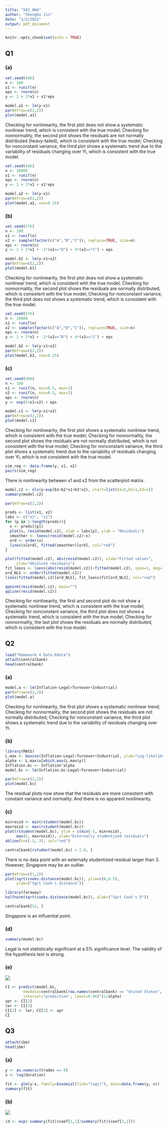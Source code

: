 ---
title: "502_HW4"
author: "Shengbo Jin"
date: "2/2/2022"
output: pdf_document
---

```{r setup, include=FALSE}
knitr::opts_chunk$set(echo = TRUE)
```

## Q1

### (a)

```{r}
set.seed(446)
n <- 100
x1 <- runif(n)
eps <- rnorm(n)
y <- 1 + 3*x1 + x1*eps

model.a1 <- lm(y~x1)
par(mfrow=c(2,2))
plot(model.a1)
```

Checking for nonlinearity, the first plot does not show a systematic nonlinear trend, which is consistent with the true model; Checking for nonnormality, the second plot shows the residuals are not normally distributed (heavy-tailed), which is consistent with the true model; Checking for nonconstant variance, the third plot shows a systematic trend due to the variability of residuals changing over Yi, which is consistent with the true model.

```{r}
set.seed(446)
n <- 10000
x1 <- runif(n)
eps <- rnorm(n)
y <- 1 + 3*x1 + x1*eps

model.a2 <- lm(y~x1)
par(mfrow=c(2,2))
plot(model.a2, cex=0.25)
```

### (b)

```{r}
set.seed(576)
n <- 100
x1 <- runif(n)
x2 <- sample(factor(c("A","B","C")), replace=TRUE, size=n)
eps <- rnorm(n)
y <- 1 + 2*x1 + -1*(x2=="B") + 4*(x2=="C") + eps

model.b1 <- lm(y~x1+x2)
par(mfrow=c(2,2))
plot(model.b1)
```

Checking for nonlinearity, the first plot does not show a systematic nonlinear trend, which is consistent with the true model; Checking for nonnormality, the second plot shows the residuals are normally distributed, which is consistent with the true model; Checking for nonconstant variance, the third plot does not shows a systematic trend, which is consistent with the true model.

```{r}
set.seed(576)
n <- 10000
x1 <- runif(n)
x2 <- sample(factor(c("A","B","C")), replace=TRUE, size=n)
eps <- rnorm(n)
y <- 1 + 2*x1 + -1*(x2=="B") + 4*(x2=="C") + eps

model.b2 <- lm(y~x1+x2)
par(mfrow=c(2,2))
plot(model.b2, cex=0.25)
```

### (c)

```{r}
set.seed(308)
n <- 100
x1 <- runif(n, min=0.5, max=1)
x2 <- runif(n, min=0.5, max=1)
eps <- rnorm(n)
y <- exp(5+x1+x2) + eps

model.c1 <- lm(y~x1+x2)
par(mfrow=c(2,2))
plot(model.c1)
```

Checking for nonlinearity, the first plot shows a systematic nonlinear trend, which is consistent with the true model; Checking for nonnormality, the second plot shows the residuals are not normally distributed, which is not consistent with the true model; Checking for nonconstant variance, the third plot shows a systematic trend due to the variability of residuals changing over Yi, which is not consistent with the true model.

```{r}
sim_reg <- data.frame(y, x1, x2)
pairs(sim_reg)
```

There is nonlinearity between x1 and x2 from the scatterplot matrix.

```{r}
model.c2 <- nls(y~exp(b1+b2*x1+b3*x2), start=list(b1=5,b2=1,b3=1))
summary(model.c2)
```

```{r}
par(mfrow=c(2,2))

preds <- list(x1, x2)
labs <- c("x1", "x2")
for (p in 1:length(preds)){
  x <- preds[[p]]
  plot(x, resid(model.c2), xlab = labs[p], ylab = "Residuals")
  smoother <- loess(resid(model.c2)~x)
  ord <- order(x)
  lines(x[ord], fitted(smoother)[ord], col="red")
}

plot(fitted(model.c2), abs(resid(model.c2)), xlab="Fitted values", 
     ylab="Absolute residuals")
fit_loess <- loess(abs(resid(model.c2))~fitted(model.c2), span=1, deg=1)
ord_NLS <- order(fitted(model.c2))
lines(fitted(model.c2)[ord_NLS], fit_loess$fit[ord_NLS], col="red")

qqnorm(resid(model.c2), main="")
qqline(resid(model.c2))
```

Checking for nonlinearity, the first and second plot do not show a systematic nonlinear trend, which is consistent with the true model; Checking for nonconstant variance, the third plot does not shows a systematic trend, which is consistent with the true model; Checking for nonnormality, the last plot shows the residuals are normally distributed, which is consistent with the true model.

## Q2

```{r}
load("Homework 4 Data.Rdata")
attach(centralbank)
head(centralbank)
```

### (a)

```{r}
model.a <- lm(Inflation~Legal+Turnover+Industrial)
par(mfrow=c(2,2))
plot(model.a)
```

Checking for nonlinearity, the first plot shows a systematic nonlinear trend; Checking for nonnormality, the second plot shows the residuals are not normally distributed; Checking for nonconstant variance, the third plot shows a systematic trend due to the variability of residuals changing over Yi.

### (b)

```{r}
library(MASS)
L.max <- boxcox(Inflation~Legal+Turnover+Industrial, ylab="Log-likelihood")
alpha <- L.max$x[which.max(L.max$y)]
Inflation.bc <- Inflation^alpha
model.bc <- lm(Inflation.bc~Legal+Turnover+Industrial)

par(mfrow=c(2,2))
plot(model.bc)
```

The residual plots now show that the residuals are more consistent with constant variance and normality. And there is no apparent nonlinearity.

### (c)

```{r}
minresid <- min(rstudent(model.bc))
maxresid <- max(rstudent(model.bc))
plot(rstudent(model.bc), ylim = c(min(-5, minresid), 
     max(5, maxresid)), ylab="Externally studentized residuals")
abline(h=c(-3, 3), col="red")

centralbank[rstudent(model.bc) > 2.8, ]
```

There is no data point with an externally studentized residual larger than 3. However, Singapore may be an outlier.

```{r}
par(mfrow=c(1,2))
plot(sqrt(cooks.distance(model.bc)), ylim=c(0,0.5), 
     ylab=("Sqrt Cook's distance"))

library(faraway)
halfnorm(sqrt(cooks.distance(model.bc)), ylab=("Sqrt Cook's D"))

centralbank[52, ]
```

Singapore is an influential point.

### (d)

```{r}
summary(model.bc)
```

Legal is not statistically significant at a 5% significance level. The validity of the hypothesis test is strong.

### (e)

![](images/1.png)

```{r}
CI <- predict(model.bc, 
        newdata=centralbank[row.names(centralbank) == "United States", ],
        interval="prediction", level=0.90)^(1/alpha)
upr <- CI[2]
lwr <- CI[3]
CI[2] <- lwr; CI[3] <- upr
CI
```

## Q3

```{r}
attach(ibm)
head(ibm)
```

### (a)

```{r}
y <- as.numeric(trades == 0)
x <- log(duration)

fit <- glm(y~x, family=binomial(link="logit"), data=data.frame(y, x))
summary(fit)
```

### (b)

![](images/2.png)

```{r}
(d <- exp(-summary(fit)$coef[1,1]/summary(fit)$coef[2,1]))
```
